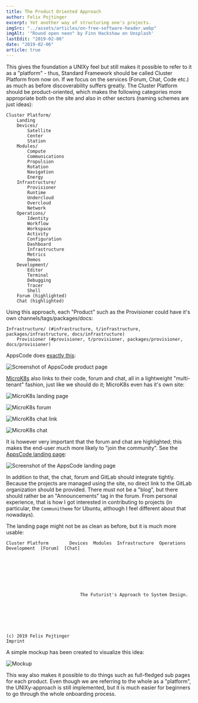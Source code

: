 ```yaml
---
title: The Product Oriented Approach
author: Felix Pojtinger
excerpt: Yet another way of structuring one's projects.
imgSrc: "../assets/articles/on-free-software-header.webp"
imgAlt: '"Round open neon" by Finn Hackshaw on Unsplash'
lastEdit: "2019-02-06"
date: "2019-02-06"
article: true
---
```


This gives the foundation a UNIXy feel but still makes it possible to refer to it as a "platform" - thus, Standard Framework should be called Cluster Platform from now on. If we focus on the services (Forum, Chat, Code etc.) as much as before discoverability suffers greatly. The Cluster Platform should be product-oriented, which makes the following categories more appropriate both on the site and also in other sectors (naming schemes are just ideas):

```plaintext
Cluster Platform/
    Landing
    Devices/
        Satellite
        Center
        Station
    Modules/
        Compute
        Communications
        Propulsion
        Rotation
        Navigation
        Energy
    Infrastructure/
        Provisioner
        Runtime
        Undercloud
        Overcloud
        Network
    Operations/
        Identity
        Workflow
        Workspace
        Activity
        Configuration
        Dashboard
        Infrastructure
        Metrics
        Demos
    Development/
        Editor
        Terminal
        Debugging
        Tracer
        Shell
    Forum (highlighted)
    Chat (highlighted)
```

Using this approach, each "Product" such as the Provisioner could have it's own channels/tags/packages/docs:

```plaintext
Infrastructure/ (#infrastructure, t/infrastructure, packages/infrastructure, docs/infrastructure)
    Provisioner (#provisioner, t/provisioner, packages/provisioner, docs/provisioner)
```

AppsCode does [exactly this](https://appscode.com/products/searchlight/):

![Screenshot of AppsCode product page](../assets/articles/appscode-searchlight.webp)

[MicroK8s](https://microk8s.io/) also links to their code, forum and chat, all in a lightweight "multi-tenant" fashion, just like we should do it; MicroK8s even has it's own site:

![MicroK8s landing page](../assets/articles/microk8s-landing.webp)

![MicroK8s forum](../assets/articles/microk8s-forum.webp)

![MicroK8s chat link](../assets/articles/microk8s-chat-link.webp)

![MicroK8s chat](../assets/articles/microk8s-chat.webp)

It is however very important that the forum and chat are highlighted; this makes the end-user much more likely to "join the community". See the [AppsCode landing page](https://appscode.com/):

![Screenshot of the AppsCode landing page](../assets/articles/appscode-landing.webp)

In addition to that, the chat, forum and GitLab should integrate tightly. Because the projects are managed using the site, no direct link to the GitLab organization should be provided. There must not be a "blog", but there should rather be an "Announcements" tag in the forum. From personal experience, that is how I got interested in contributing to projects (in particular, the `Communitheme` for Ubuntu, although I feel different about that nowadays).

The landing page might not be as clean as before, but it is much more usable:

```plaintext
Cluster Platform        Devices  Modules  Infrastructure  Operations  Development  [Forum]  [Chat]








                            The Futurist's Approach to System Design.







(c) 2019 Felix Pojtinger                                                                    Imprint
```

A simple mockup has been created to visualize this idea:

![Mockup](../assets/articles/alphahorizon-landing.webp)

This way also makes it possible to do things such as full-fledged sub pages for each product. Even though we are referring to the whole as a "platform", the UNIXy-approach is still implemented, but it is much easier for beginners to go through the whole onboarding process.

